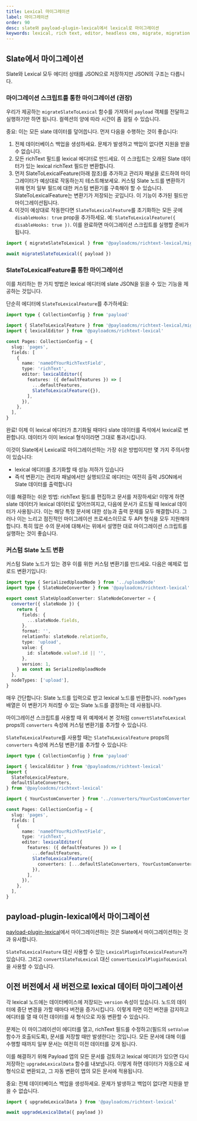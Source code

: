 ```yaml
---
title: Lexical 마이그레이션
label: 마이그레이션
order: 90
desc: slate와 payload-plugin-lexical에서 lexical로 마이그레이션
keywords: lexical, rich text, editor, headless cms, migrate, migration
---
```


## Slate에서 마이그레이션

Slate와 Lexical 모두 에디터 상태를 JSON으로 저장하지만 JSON의 구조는 다릅니다.

### 마이그레이션 스크립트를 통한 마이그레이션 (권장)

우리가 제공하는 `migrateSlateToLexical` 함수를 가져와서 `payload` 객체를 전달하고 실행하기만 하면 됩니다. 컬렉션의 양에 따라 시간이 좀 걸릴 수 있습니다.

중요: 이는 모든 slate 데이터를 덮어씁니다. 먼저 다음을 수행하는 것이 좋습니다:

1. 전체 데이터베이스 백업을 생성하세요. 문제가 발생하고 백업이 없다면 지원을 받을 수 없습니다.
2. 모든 richText 필드를 lexical 에디터로 만드세요. 이 스크립트는 오래된 Slate 데이터가 있는 lexical richText 필드만 변환합니다.
3. 먼저 SlateToLexicalFeature(아래 참조)를 추가하고 관리자 패널을 로드하여 마이그레이터가 예상대로 작동하는지 테스트해보세요. 커스텀 Slate 노드를 변환하기 위해 먼저 일부 필드에 대한 커스텀 변환기를 구축해야 할 수 있습니다. SlateToLexicalFeature는 변환기가 저장되는 곳입니다. 이 기능이 추가된 필드만 마이그레이션됩니다.
4. 이것이 예상대로 작동한다면 `SlateToLexicalFeature`를 초기화하는 모든 곳에 `disableHooks: true` prop을 추가하세요. 예: `SlateToLexicalFeature({ disableHooks: true })`. 이를 완료하면 마이그레이션 스크립트를 실행할 준비가 됩니다.

```ts
import { migrateSlateToLexical } from '@payloadcms/richtext-lexical/migrate'

await migrateSlateToLexical({ payload })
```

### SlateToLexicalFeature를 통한 마이그레이션

이를 처리하는 한 가지 방법은 lexical 에디터에 slate JSON을 읽을 수 있는 기능을 제공하는 것입니다.

단순히 에디터에 `SlateToLexicalFeature`를 추가하세요:

```ts
import type { CollectionConfig } from 'payload'

import { SlateToLexicalFeature } from '@payloadcms/richtext-lexical/migrate'
import { lexicalEditor } from '@payloadcms/richtext-lexical'

const Pages: CollectionConfig = {
  slug: 'pages',
  fields: [
    {
      name: 'nameOfYourRichTextField',
      type: 'richText',
      editor: lexicalEditor({
        features: ({ defaultFeatures }) => [
          ...defaultFeatures,
          SlateToLexicalFeature({}),
        ],
      }),
    },
  ],
}
```

완료! 이제 이 lexical 에디터가 초기화될 때마다 slate 데이터를 즉석에서 lexical로 변환합니다. 데이터가 이미 lexical 형식이라면 그대로 통과시킵니다.

이것이 Slate에서 Lexical로 마이그레이션하는 가장 쉬운 방법이지만 몇 가지 주의사항이 있습니다:

- lexical 에디터를 초기화할 때 성능 저하가 있습니다
- 즉석 변환기는 관리자 패널에서만 실행되므로 에디터는 여전히 출력 JSON에서 Slate 데이터를 출력합니다

이를 해결하는 쉬운 방법: richText 필드를 편집하고 문서를 저장하세요! 이렇게 하면 slate 데이터가 lexical 데이터로 덮어쓰여지고, 다음에 문서가 로드될 때 lexical 데이터가 사용됩니다. 이는 해당 특정 문서에 대한 성능과 출력 문제를 모두 해결합니다. 그러나 이는 느리고 점진적인 마이그레이션 프로세스이므로 두 API 형식을 모두 지원해야 합니다. 특히 많은 수의 문서에 대해서는 위에서 설명한 대로 마이그레이션 스크립트를 실행하는 것이 좋습니다.

### 커스텀 Slate 노드 변환

커스텀 Slate 노드가 있는 경우 이를 위한 커스텀 변환기를 만드세요. 다음은 예제로 업로드 변환기입니다:

```ts
import type { SerializedUploadNode } from '../uploadNode'
import type { SlateNodeConverter } from '@payloadcms/richtext-lexical'

export const SlateUploadConverter: SlateNodeConverter = {
  converter({ slateNode }) {
    return {
      fields: {
        ...slateNode.fields,
      },
      format: '',
      relationTo: slateNode.relationTo,
      type: 'upload',
      value: {
        id: slateNode.value?.id || '',
      },
      version: 1,
    } as const as SerializedUploadNode
  },
  nodeTypes: ['upload'],
}
```

매우 간단합니다: Slate 노드를 입력으로 받고 lexical 노드를 반환합니다. `nodeTypes` 배열은 이 변환기가 처리할 수 있는 Slate 노드를 결정하는 데 사용됩니다.

마이그레이션 스크립트를 사용할 때 위 예제에서 본 것처럼 `convertSlateToLexical` props의 `converters` 속성에 커스텀 변환기를 추가할 수 있습니다.

`SlateToLexicalFeature`를 사용할 때는 `SlateToLexicalFeature` props의 `converters` 속성에 커스텀 변환기를 추가할 수 있습니다:

```ts
import type { CollectionConfig } from 'payload'

import { lexicalEditor } from '@payloadcms/richtext-lexical'
import {
  SlateToLexicalFeature,
  defaultSlateConverters,
} from '@payloadcms/richtext-lexical'

import { YourCustomConverter } from '../converters/YourCustomConverter'

const Pages: CollectionConfig = {
  slug: 'pages',
  fields: [
    {
      name: 'nameOfYourRichTextField',
      type: 'richText',
      editor: lexicalEditor({
        features: ({ defaultFeatures }) => [
          ...defaultFeatures,
          SlateToLexicalFeature({
            converters: [...defaultSlateConverters, YourCustomConverter],
          }),
        ],
      }),
    },
  ],
}
```

## payload-plugin-lexical에서 마이그레이션

[payload-plugin-lexical](https://github.com/AlessioGr/payload-plugin-lexical)에서 마이그레이션하는 것은 Slate에서 마이그레이션하는 것과 유사합니다.

`SlateToLexicalFeature` 대신 사용할 수 있는 `LexicalPluginToLexicalFeature`가 있습니다. 그리고 `convertSlateToLexical` 대신 `convertLexicalPluginToLexical`을 사용할 수 있습니다.

## 이전 버전에서 새 버전으로 lexical 데이터 마이그레이션

각 lexical 노드에는 데이터베이스에 저장되는 `version` 속성이 있습니다. 노드의 데이터에 중단 변경을 가할 때마다 버전을 증가시킵니다. 이렇게 하면 이전 버전을 감지하고 에디터를 열 때 이전 데이터를 새 형식으로 자동 변환할 수 있습니다.

문제는 이 마이그레이션이 에디터를 열고, richText 필드를 수정하고(필드의 `setValue` 함수가 호출되도록), 문서를 저장할 때만 발생한다는 것입니다. 모든 문서에 대해 이를 수행할 때까지 일부 문서는 여전히 이전 데이터를 갖게 됩니다.

이를 해결하기 위해 Payload 앱의 모든 문서를 검토하고 lexical 에디터가 있으면 다시 저장하는 `upgradeLexicalData` 함수를 내보냅니다. 이렇게 하면 데이터가 자동으로 새 형식으로 변환되고, 그 자동 변환이 앱의 모든 문서에 적용됩니다.

중요: 전체 데이터베이스 백업을 생성하세요. 문제가 발생하고 백업이 없다면 지원을 받을 수 없습니다.

```ts
import { upgradeLexicalData } from '@payloadcms/richtext-lexical'

await upgradeLexicalData({ payload })
```